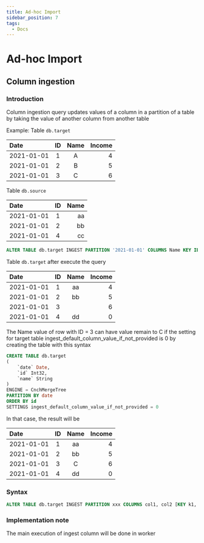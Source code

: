 ```yaml
---
title: Ad-hoc Import 
sidebar_position: 7
tags:
  - Docs
---
```


# Ad-hoc Import

## Column ingestion

### Introduction
Column ingestion query updates values of a column in a partition of a table by taking the value of another column from another table

Example:
Table `db.target`

| Date          |  ID      | Name  |  Income |
|:--------------|:--------:|:-----:|--------:|
| 2021-01-01    |   1      | A     |  4      |
| 2021-01-01    |   2      | B     |  5      |
| 2021-01-01    |   3      | C     |  6      |

Table `db.source`

| Date          |  ID      | Name  |
|:--------------|:--------:|------:|
| 2021-01-01    |   1      | aa    |
| 2021-01-01    |   2      | bb    |
| 2021-01-01    |   4      | cc    |

```sql
ALTER TABLE db.target INGEST PARTITION '2021-01-01' COLUMNS Name KEY ID FROM db.source
```

Table `db.target` after execute the query

| Date          |  ID      | Name  |  Income |
|:--------------|:--------:|:-----:|--------:|
| 2021-01-01    |   1      | aa    |  4      |
| 2021-01-01    |   2      | bb    |  5      |
| 2021-01-01    |   3      |       |  6      |
| 2021-01-01    |   4      | dd    |  0      |

The Name value of row with ID = 3 can have value remain to C if the setting for target table ingest_default_column_value_if_not_provided is 0 by creating the table with this syntax

```sql
CREATE TABLE db.target
(
    `date` Date,
    `id` Int32,
    `name` String
)
ENGINE = CnchMergeTree
PARTITION BY date
ORDER BY id
SETTINGS ingest_default_column_value_if_not_provided = 0
```

In that case, the result will be

| Date          |  ID      | Name  |  Income |
|:--------------|:--------:|:-----:|--------:|
| 2021-01-01    |   1      | aa    |  4      |
| 2021-01-01    |   2      | bb    |  5      |
| 2021-01-01    |   3      | C     |  6      |
| 2021-01-01    |   4      | dd    |  0      |



### Syntax

```sql
ALTER TABLE db.target INGEST PARTITION xxx COLUMNS col1, col2 [KEY k1, k2] FROM db.temp_table
```

### Implementation note
The main execution of ingest column will be done in worker
